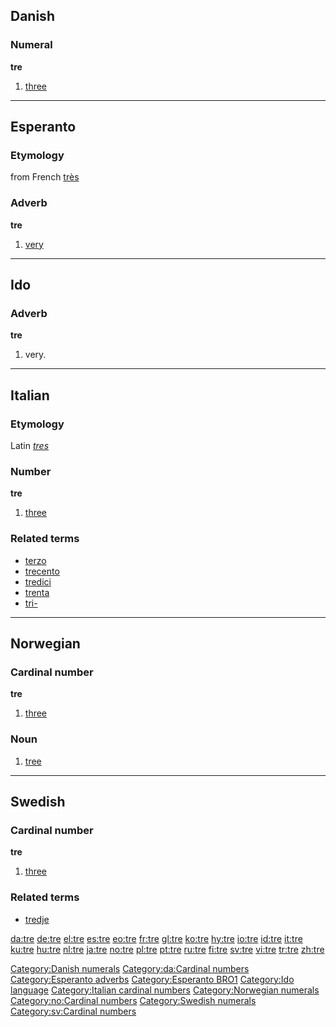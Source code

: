 {{see|tré|tree}}
==Danish==

===Numeral===
'''tre'''

# [[three]]

[[Category:Danish numerals]]
[[Category:da:Cardinal numbers]]

----

==Esperanto==

===Etymology===
from French [[très]]

===Adverb===
'''tre'''

# [[very]]

[[Category:Esperanto adverbs]]
[[Category:Esperanto BRO1]]

----

==Ido==

===Adverb===
'''tre'''

# very.

[[Category:Ido language]]

----

==Italian==

===Etymology===
Latin ''[[tres]]''

===Number===
'''tre'''

# [[three]]

===Related terms===
*[[terzo]]
*[[trecento]]
*[[tredici]]
*[[trenta]]
*[[tri-]]

[[Category:Italian cardinal numbers]]

----

==Norwegian==

===Cardinal number===
'''tre'''

# [[three]]

===Noun===
{{no-noun-irreg|n|[[treet]]|[[trær]]|[[trærne]]}}

# [[tree]]

[[Category:Norwegian numerals]]
[[Category:no:Cardinal numbers]]

----

==Swedish==

===Cardinal number===
'''tre'''

# [[three]]

===Related terms===
*[[tredje]]

[[Category:Swedish numerals]]
[[Category:sv:Cardinal numbers]]

[[da:tre]]
[[de:tre]]
[[el:tre]]
[[es:tre]]
[[eo:tre]]
[[fr:tre]]
[[gl:tre]]
[[ko:tre]]
[[hy:tre]]
[[io:tre]]
[[id:tre]]
[[it:tre]]
[[ku:tre]]
[[hu:tre]]
[[nl:tre]]
[[ja:tre]]
[[no:tre]]
[[pl:tre]]
[[pt:tre]]
[[ru:tre]]
[[fi:tre]]
[[sv:tre]]
[[vi:tre]]
[[tr:tre]]
[[zh:tre]]